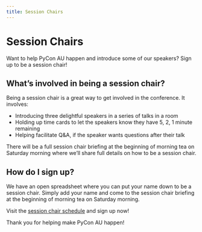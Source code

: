 ```yaml
---
title: Session Chairs
---
```


# Session Chairs

Want to help PyCon AU happen and introduce some of our speakers? Sign up to be a session chair!

## What’s involved in being a session chair?

Being a session chair is a great way to get involved in the conference. It involves:

- Introducing three delightful speakers in a series of talks in a room
- Holding up time cards to let the speakers know they have 5, 2, 1 minute remaining
- Helping facilitate Q&A, if the speaker wants questions after their talk

There will be a full session chair briefing at the beginning of morning tea on Saturday morning where we’ll share full details on how to be a session chair.

## How do I sign up?

We have an open spreadsheet where you can put your name down to be a session chair. Simply add your name and come to the session chair briefing at the beginning of morning tea on Saturday morning.

Visit the [session chair schedule](https://docs.google.com/spreadsheets/d/1TO_CMvIf6iY_gMF8pFUzzCjt67lpBsd4leGeVCGNbjc/edit?usp=sharing) and sign up now!

Thank you for helping make PyCon AU happen!


